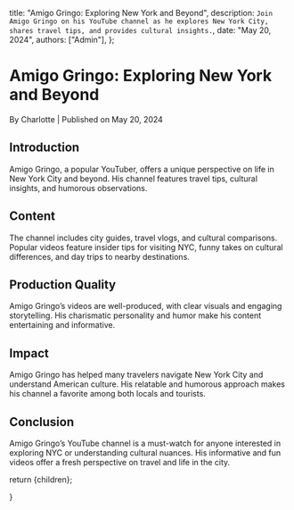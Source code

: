 
  title: "Amigo Gringo: Exploring New York and Beyond",
  description: `Join Amigo Gringo on his YouTube channel as he explores New York City, shares travel tips, and provides cultural insights.`,
  date: "May 20, 2024",
  authors: ["Admin"],
};

<h1>Amigo Gringo: Exploring New York and Beyond</h1>
<div className="text-sm text-gray-500 dark:text-gray-400">
  By Charlotte | Published on May 20, 2024
</div>

<section id="introduction">
  <h2>Introduction</h2>
  <span>
    Amigo Gringo, a popular YouTuber, offers a unique perspective on life in New
    York City and beyond. His channel features travel tips, cultural insights,
    and humorous observations.
  </span>
</section>

<section id="content">
  <h2>Content</h2>
  <span>
    The channel includes city guides, travel vlogs, and cultural comparisons.
    Popular videos feature insider tips for visiting NYC, funny takes on
    cultural differences, and day trips to nearby destinations.
  </span>
</section>

<section id="production-quality">
  <h2>Production Quality</h2>
  <span>
    Amigo Gringo’s videos are well-produced, with clear visuals and engaging
    storytelling. His charismatic personality and humor make his content
    entertaining and informative.
  </span>
</section>

<section id="impact">
  <h2>Impact</h2>
  <span>
    Amigo Gringo has helped many travelers navigate New York City and understand
    American culture. His relatable and humorous approach makes his channel a
    favorite among both locals and tourists.
  </span>
</section>

<section id="conclusion">
  <h2>Conclusion</h2>
  <span>
    Amigo Gringo’s YouTube channel is a must-watch for anyone interested in
    exploring NYC or understanding cultural nuances. His informative and fun
    videos offer a fresh perspective on travel and life in the city.
  </span>
</section>

  return <MdxLayout>{children}</MdxLayout>;

}
